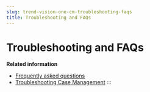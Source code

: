 ```yaml
---
slug: trend-vision-one-cm-troubleshooting-faqs
title: Troubleshooting and FAQs
---
```

# Troubleshooting and FAQs

**Related information**

- [Frequently asked questions](case-management-faq.mdx)
- [Troubleshooting Case Management](troubleshooting-case-management.mdx)
:::
